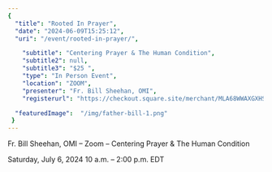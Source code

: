 ```yaml
---
{
  "title": "Rooted In Prayer",
  "date": "2024-06-09T15:25:12",
  "uri": "/event/rooted-in-prayer/",

    "subtitle": "Centering Prayer & The Human Condition",
    "subtitle2": null,
    "subtitle3": "$25 ",
    "type": "In Person Event",
    "location": "ZOOM",
    "presenter": "Fr. Bill Sheehan, OMI",
    "registerurl": "https://checkout.square.site/merchant/MLA68WWAXGXHS/checkout/PHF4RXW4PA7TS2NDEQD24OHA",

  "featuredImage":  "/img/father-bill-1.png"
 }
---
```


Fr. Bill Sheehan, OMI – Zoom – Centering Prayer \& The Human Condition


Saturday, July 6, 2024 10 a.m. – 2:00 p.m. EDT



